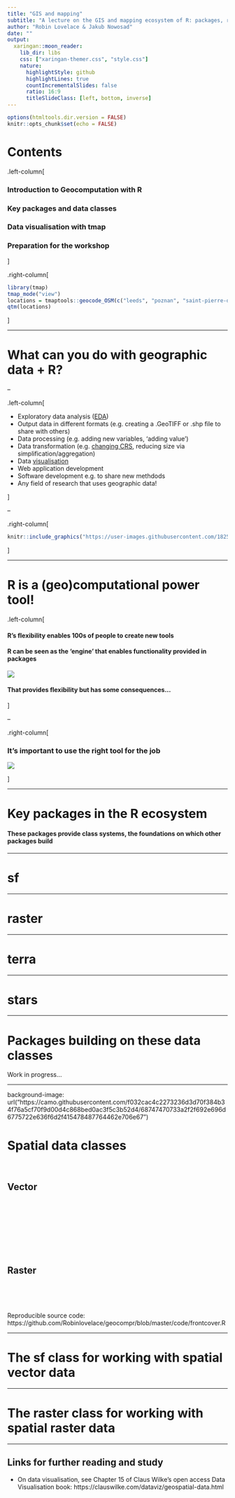 ```yaml
---
title: "GIS and mapping"
subtitle: "A lecture on the GIS and mapping ecosystem of R: packages, reading, writing"
author: "Robin Lovelace & Jakub Nowosad"
date: ""
output:
  xaringan::moon_reader:
    lib_dir: libs
    css: ["xaringan-themer.css", "style.css"]
    nature:
      highlightStyle: github
      highlightLines: true
      countIncrementalSlides: false
      ratio: 16:9
      titleSlideClass: [left, bottom, inverse]
---
```


```r
options(htmltools.dir.version = FALSE)
knitr::opts_chunk$set(echo = FALSE)
```

# Contents

.left-column[

<!-- By Robin: -->

### Introduction to Geocomputation with R

<!-- By Robin: -->

### Key packages and data classes

<!-- ### Example: transport data -->

<!-- By Jakub: -->
### Data visualisation with tmap

<!-- By Jakub: -->
### Preparation for the workshop

]

.right-column[

```r
library(tmap)
tmap_mode("view")
locations = tmaptools::geocode_OSM(c("leeds", "poznan", "saint-pierre-d'oleron"), as.sf = TRUE)
qtm(locations)
```


]

---

# What can you do with geographic data + R?

--

.left-column[

- Exploratory data analysis ([EDA](https://r4ds.had.co.nz/exploratory-data-analysis.html))
- Output data in different formats (e.g. creating a .GeoTIFF or .shp file to share with others)
- Data processing (e.g. adding new variables, 'adding value')
- Data transformation (e.g. [changing CRS](https://geocompr.robinlovelace.net/reproj-geo-data.html), reducing size via simplification/aggregation)
- Data [visualisation](https://geocompr.robinlovelace.net/adv-map.html#mapping-applications)
- Web application development
- Software development e.g. to share new methdods
- Any field of research that uses geographic data!

]

--


.right-column[

```r
knitr::include_graphics("https://user-images.githubusercontent.com/1825120/38543030-5794b6f0-3c9b-11e8-9da9-10ec1f3ea726.gif")
```

]


---

# R is a (geo)computational power tool! 

.left-column[

#### R's flexibility enables 100s of people to create new tools

#### R can be seen as the 'engine' that enables functionality provided in packages

![](https://openclipart.org/image/800px/98191)

#### That provides flexibility but has some consequences...

]

--

.right-column[

### It's important to use the right tool for the job

![](https://user-images.githubusercontent.com/1825120/123144850-0f104d00-d454-11eb-80c1-5fb860d10482.gif)

]

---

# Key packages in the R ecosystem

<!-- - sf ... -->

<!-- idea: should be a table -->

#### These packages provide class systems, the foundations on which other packages build

---

# sf



---

# raster



---

# terra


---

# stars


---

# Packages building on these data classes

Work in progress...

---

background-image: url("https://camo.githubusercontent.com/f032cac4c2273236d3d70f384b34f76a5cf70f9d00d4c868bed0ac3f5c3b52d4/68747470733a2f2f692e696d6775722e636f6d2f415478487764462e706e67")

# Spatial data classes

<br>

## Vector

<br>
<br>
<br>
<br>
<br>
<br>
<br>

## Raster

<br>
<br>
<br>

Reproducible source code: https://github.com/Robinlovelace/geocompr/blob/master/code/frontcover.R

---

# The sf class for working with spatial vector data

---

# The raster class for working with spatial raster data

<!-- --- -->

<!-- Example of domain specific package: stplanr? -->

---

## Links for further reading and study

- On data visualisation, see Chapter 15 of Claus Wilke's open access Data Visualisation book: https://clauswilke.com/dataviz/geospatial-data.html


